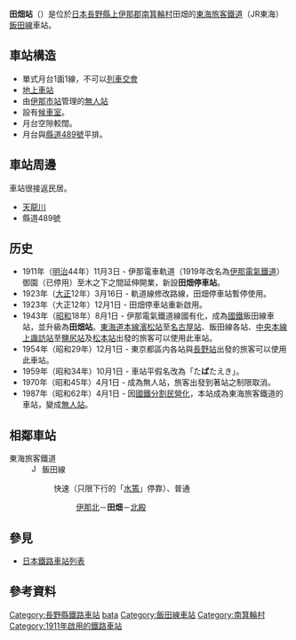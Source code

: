 {{NoteTA|1 = zh:田畑站; zh-cn:田畑站; zh-tw:田畑車站; zh-hk:田畑站; }}
{{unreferenced|time=2011-10-03T20:17:55+00:00}}
{{日本車站資訊
|公司色 = #f77321
|文字色 = 
|站名 = 田畑站
|日文原名 = 田畑
|平假名 = たばた*
|羅馬拼音 = Tabata
|電報略號 =  タハ
|所在地 = {{JPN}}[[長野縣|長野縣]][[上伊那郡|上伊那郡]][[南箕輪村|南箕輪村]]田畑6354
|車站構造 = 地上車站
|月台配置 = 1面1線
|啟用年月日 = 1911年（[[明治|明治]]44年）11月3日
|乘客人數 = 140
|上下車人次 = 
|統計年度 = 2013年
|轉車 = 
|備註 = 
|全寬備註 =[[無人站|無人站]]<br>標高：650米<br>在啟用初期，車站平假名為「た'''は'''た」
|adjacent = {{Adjacent stations|system=東海旅客鐵道|line=CD|left=伊那北|right=北殿|note-left=2.1km|note-mid=距離[[豐橋站|豐橋]]181.0km|note-right=2.2km}}
}}
'''田畑站'''（{{jpn|j=田畑駅|hg=たばたえき|rm=Tabata eki|f=y}}）是位於[[日本|日本]][[長野縣|長野縣]][[上伊那郡|上伊那郡]][[南箕輪村|南箕輪村]]田畑的[[東海旅客鐵道|東海旅客鐵道]]（JR東海）[[飯田線|飯田線]]車站。

== 車站構造 ==
*單式月台1面1線，不可以[[列車交會|列車交會]]
*[[地上車站|地上車站]]
*由[[伊那市站|伊那市站]]管理的[[無人站|無人站]]
*設有[[候車室|候車室]]。
*月台空隙較闊。
*月台與[[長野縣道489號伊那北殿線|縣道489號]]平排。

== 車站周邊 ==
車站很接返民居。

*[[天龍川|天龍川]]
*縣道489號

== 历史 ==
* 1911年（[[明治|明治]]44年）11月3日 - 伊那電車軌道（1919年改名為[[伊那電氣鐵道|伊那電氣鐵道]]）御園（已停用）至木之下之間延伸開業，新設'''田畑停車站'''。
* 1923年（[[大正|大正]]12年）3月16日 - 軌道線修改路線，田畑停車站暫停使用。
* 1923年（大正12年）12月1日 - 田畑停車站重新啟用。
* 1943年（[[昭和|昭和]]18年）8月1日 - 伊那電氣鐵道線國有化，成為[[日本國有鐵道|國鐵]]飯田線車站，並升級為'''田畑站'''。[[東海道本線|東海道本線]][[濱松站|濱松站]]至[[名古屋站|名古屋站]]、飯田線各站、[[中央本線|中央本線]][[上諏訪站|上諏訪站]]至[[鹽尻站|鹽尻站]]及[[松本站|松本站]]出發的旅客可以使用此車站。
* 1954年（昭和29年）12月1日 - 東京都區内各站與[[長野站|長野站]]出發的旅客可以使用此車站。
* 1959年（昭和34年）10月1日 - 車站平假名改為「た'''ば'''たえき」。
* 1970年（昭和45年）4月1日 - 成為無人站，旅客出發到著站之制限取消。
* 1987年（昭和62年）4月1日 - 因[[國鐵分割民營化|國鐵分割民營化]]，本站成為東海旅客鐵道的車站，變成[[無人站|無人站]]。

== 相鄰車站 ==
; 東海旅客鐵道
: [[File:JR_Central_Iida_Line.svg|15px]] 飯田線
:: {{Color|#0066ff|■}}快速（只限下行的「[[水篶號列車|水篶]]」停靠）、{{Color|gray|■}}普通
::: [[伊那北站|伊那北]]－'''田畑'''－[[北殿站|北殿]]

== 參見 ==
* [[日本鐵路車站列表|日本鐵路車站列表]]

== 參考資料 ==
{{Reflist}}

{{飯田線}}
{{DEFAULTSORT:Tabata}}
[[Category:長野縣鐵路車站|Category:長野縣鐵路車站]]
[[Category:日本鐵路車站_Ta|bata]]
[[Category:飯田線車站|Category:飯田線車站]]
[[Category:南箕輪村|Category:南箕輪村]]
[[Category:1911年啟用的鐵路車站|Category:1911年啟用的鐵路車站]]